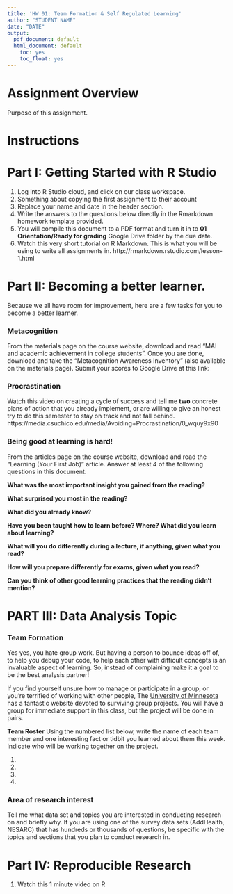 ```yaml
---
title: 'HW 01: Team Formation & Self Regulated Learning'
author: "STUDENT NAME"
date: "DATE"
output:
  pdf_document: default
  html_document: default
    toc: yes
    toc_float: yes
---
```


# Assignment Overview
Purpose of this assignment. 
 
# Instructions


# Part I: Getting Started with R Studio
1. Log into R Studio cloud, and click on our class workspace. 
2. Something about copying the first assignment to their account
3. Replace your name and date in the header section. 
4. Write the answers to the questions below directly in the Rmarkdown homework template provided. 
5. You will compile this document to a PDF format and turn it in to **01 Orientation/Ready for grading** Google Drive folder by the due date. 
6. Watch this very short tutorial on R Markdown. This is what you will be using to write all assignments in. http://rmarkdown.rstudio.com/lesson-1.html


\newpage

# Part II: Becoming a better learner. 
Because we all have room for improvement, here are a few tasks for you to become a better learner. 


### Metacognition 
From the materials page on the course website, download and read "MAI and academic achievement in college students". 
Once you are done, download and take the "Metacognition Awareness Inventory" (also available on the materials page). 
Submit your scores to Google Drive at this link: 

### Procrastination
Watch this video on creating a cycle of success and tell me **two** concrete plans of action that you already implement, or are willing to give an honest try to do this semester to stay on track and not fall behind.  https://media.csuchico.edu/media/Avoiding+Procrastination/0_wquy9x90


### Being good at learning is hard!
From the articles page on the course website, download and read the "Learning (Your First Job)" article. 
Answer at least _4_ of the following questions in this document. 

**What was the most important insight you gained from the reading? **


**What surprised you most in the reading?**


**What did you already know?**


**Have you been taught how to learn before?  Where?  What did you learn about learning?**


**What will you do differently during a lecture, if anything, given what you read?**


**How will you prepare differently for exams, given what you read?**


**Can you think of other good learning practices that the reading didn't mention?**

\newpage

# PART III: Data Analysis Topic

### Team Formation
Yes yes, you hate group work. But having a person to bounce ideas off of, to help you debug your code, 
to help each other with difficult concepts is an invaluable aspect of learning. So, instead of complaining
make it a goal to be the best analysis partner! 

If you find yourself unsure how to manage or participate in a group, or you're terrified of working with other people, 
The [University of Minnesota](http://teamwork.umn.edu/) has a fantastic website devoted to surviving group projects.
You will have a group for immediate support in this class, but the project will be done in pairs. 

**Team Roster** Using the numbered list below, write the name of each team member and one interesting fact or tidbit you learned about them this week. Indicate who will be working together on the project.

1.
2. 
3. 
4. 

### Area of research interest
Tell me what data set and topics you are interested in conducting research on and briefly why. If you are using one of the survey data sets (AddHealth, NESARC) that has hundreds or thousands of questions, be specific with the topics and sections that you plan to conduct research in. 

\newpage

# Part IV: Reproducible Research

1. Watch this 1 minute video on R
